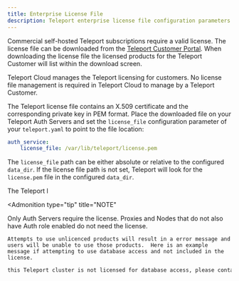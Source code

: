 ```yaml
---
title: Enterprise License File
description: Teleport enterprise license file configuration parameters and requirements
---
```


Commercial self-hosted Teleport subscriptions require a valid license. The license file can
be downloaded from the [Teleport Customer
Portal](https://dashboard.gravitational.com/web/login). When downloading the license file the licensed products for the Teleport Customer will list within the download screen. 

<Admonition type="note" title="Not applicable to Teleport Cloud">
Teleport Cloud manages the Teleport licensing for customers.  No license file management is required in Teleport Cloud to manage by a Teleport Customer.
</Admonition>

The Teleport license file contains an X.509 certificate and the corresponding
private key in PEM format. Place the downloaded file on your Teleport Auth
Servers and set the `license_file` configuration parameter of your
`teleport.yaml` to point to the file location:

```yaml
auth_service:
    license_file: /var/lib/teleport/license.pem
```

The `license_file` path can be either absolute or relative to the configured
`data_dir`. If the license file path is not set, Teleport will look for the
`license.pem` file in the configured `data_dir`.

The Teleport l

<Admonition
  type="tip"
  title="NOTE"
>
  Only Auth Servers require the license. Proxies and Nodes that do not also have Auth role enabled do not need the license.  
    
    Attempts to use unlicenced products will result in a error message and users will be unable to use those products.  Here is an example message if attempting to use database access and not included in the license.
```bash
this Teleport cluster is not licensed for database access, please contact the cluster administrator
```    
</Admonition>
